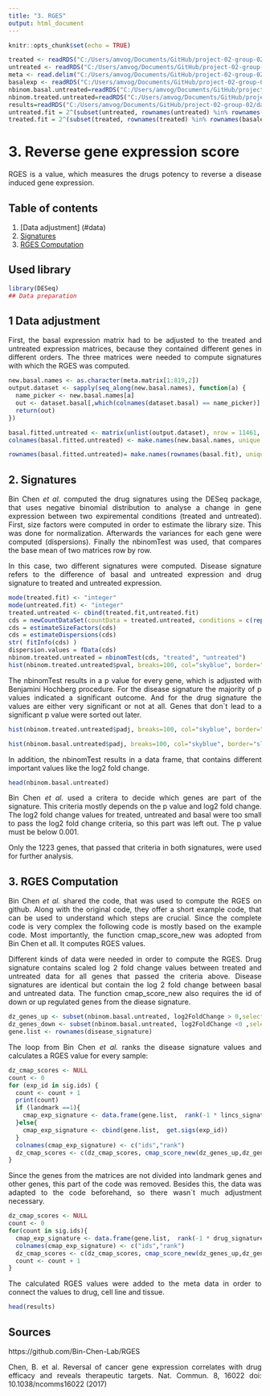 ```yaml
---
title: "3. RGES"
output: html_document
---
```


```r
knitr::opts_chunk$set(echo = TRUE)
```

<div style="text-align: justify"> 

```r
treated <- readRDS("C:/Users/amvog/Documents/GitHub/project-02-group-02/data/NCI_TPW_gep_treated.rds")
untreated <- readRDS("C:/Users/amvog/Documents/GitHub/project-02-group-02/data/NCI_TPW_gep_untreated.rds")
meta <- read.delim("C:/Users/amvog/Documents/GitHub/project-02-group-02/data/cellline_annotation.tsv", header = TRUE, sep = "\t")
basalexp <- readRDS("C:/Users/amvog/Documents/GitHub/project-02-group-02/data/CCLE_basalexpression.rds")
nbinom.basal.untreated=readRDS("C:/Users/amvog/Documents/GitHub/project-02-group-02/data/nbinom.basal.untreated.rds")
nbinom.treated.untreated=readRDS("C:/Users/amvog/Documents/GitHub/project-02-group-02/data/nbinom.treated.untreated.rds")
results=readRDS("C:/Users/amvog/Documents/GitHub/project-02-group-02/data/results.rds")
untreated.fit = 2^(subset(untreated, rownames(untreated) %in% rownames(basalexp)))
treated.fit = 2^(subset(treated, rownames(treated) %in% rownames(basalexp)))

```

# 3. Reverse gene expression score
RGES is a value, which measures the drugs potency to reverse a disease induced gene expression.

## Table of contents
1. [Data adjustment] (#data)
2. [Signatures](#signatures)  
3. [RGES Computation](#rges)  
 


## Used library
```r
library(DESeq)
## Data preparation 
```

## 1 Data adjustment <a name="data"></a> 
First, the basal expression matrix had to be adjusted to the treated and untreated expression matrices, because they contained different genes in different orders. The three matrices were needed to compute signatures with which the RGES was computed.


``` r
new.basal.names <- as.character(meta.matrix[1:819,2])
output.dataset <- sapply(seq_along(new.basal.names), function(a) {
  name_picker <- new.basal.names[a]
  out <- dataset.basal[,which(colnames(dataset.basal) == name_picker)]
  return(out)
})

basal.fitted.untreated <- matrix(unlist(output.dataset), nrow = 11461, ncol = 819, byrow=FALSE, dimnames = NULL)
colnames(basal.fitted.untreated) <- make.names(new.basal.names, unique = TRUE)

rownames(basal.fitted.untreated)= make.names(rownames(basal.fit), unique = TRUE)
```


## 2. Signatures <a name="signatures"></a> 
Bin Chen *et al.* computed the drug signatures using the DESeq package, that uses negative binomial distribution to analyse a change in gene expression between two expiremental conditions (treated and untreated). First, size factors were computed in order to estimate the library size. This was done for normalization. Afterwards the variances for each gene were computed (dispersions).
Finally the nbinomTest was used, that compares the base mean of two matrices row by row. 

In this case, two different signatures were computed. Disease signature refers to the difference of basal and untreated expression and drug signature to treated and untreated expression.

```r

mode(treated.fit) <- "integer"
mode(untreated.fit) <- "integer"
treated.untreated <- cbind(treated.fit,untreated.fit)
cds = newCountDataSet(countData = treated.untreated, conditions = c(rep("treated",819),rep("untreated",819)))
cds = estimateSizeFactors(cds)
cds = estimateDispersions(cds)
str( fitInfo(cds) )
dispersion.values = fData(cds)
nbinom.treated.untreated = nbinomTest(cds, "treated", "untreated")
hist(nbinom.treated.untreated$pval, breaks=100, col="skyblue", border="slateblue", main="p-values nbinom")
```

The nbinomTest results in a p value for every gene, which is adjusted with Benjamini Hochberg procedure. For the disease signature the majority of p values indicated a significant outcome. And for the drug signature the values are either very significant or not at all. Genes that don`t lead to a significant p value were sorted out later.

```r
hist(nbinom.treated.untreated$padj, breaks=100, col="skyblue", border="slateblue", main="p-values nbinom drug signature")
```

```r
hist(nbinom.basal.untreated$padj, breaks=100, col="skyblue", border="slateblue", main="p-values nbinom disease signature")
```

In addition, the nbinomTest results in a data frame, that contains different important values like the log2 fold change.

``` r
head(nbinom.basal.untreated)
```

Bin Chen *et al.* used a critera to decide which genes are part of the signature. This criteria mostly depends on the p value and log2 fold change. The log2 fold change values for treated, untreated and basal were too small to pass the log2 fold change criteria, so this part was left out. The p value must be below 0.001. 

Only the 1223 genes, that passed that criteria in both signatures, were used for further analysis.


## 3. RGES Computation <a name="rges"></a> 
Bin Chen *et al.* shared the code, that was used to compute the RGES on github. Along with the original code, they offer a short example code, that can be used to understand which steps are crucial. Since the complete code is very complex the following code is mostly based on the example code. 
Most importantly, the function cmap_score_new was adopted from Bin Chen et all. It computes RGES values. 

Different kinds of data were needed in order to compute the RGES.
Drug signature contains scaled log 2 fold change values between treated and untreated data for all genes that passed the criteria above. Disease signatures are identical but contain the log 2 fold change between basal and untreated data.
The function cmap_score_new also requires the id of down or up regulated genes from the diease signature.

```r
dz_genes_up <- subset(nbinom.basal.untreated, log2FoldChange > 0,select="id")
dz_genes_down <- subset(nbinom.basal.untreated, log2FoldChange <0 ,select="id")
gene.list <- rownames(disease_signature)
``` 

The loop from Bin Chen *et al.* ranks the disease signature values and calculates a RGES value for every sample:

```r
dz_cmap_scores <- NULL
count <- 0
for (exp_id in sig.ids) {
  count <- count + 1
  print(count)
  if (landmark ==1){
    cmap_exp_signature <- data.frame(gene.list,  rank(-1 * lincs_signatures[, as.character(exp_id)], ties.method="random"))    
  }else{
    cmap_exp_signature <- cbind(gene.list,  get.sigs(exp_id))    
  }
  colnames(cmap_exp_signature) <- c("ids","rank")
  dz_cmap_scores <- c(dz_cmap_scores, cmap_score_new(dz_genes_up,dz_genes_down,cmap_exp_signature))
}
```

Since the genes from the matrices are not divided into landmark genes and other genes, this part of the code was removed. Besides this, the data was adapted to the code beforehand, so there wasn`t much adjustment necessary.

```r
dz_cmap_scores <- NULL
count <- 0
for(count in sig.ids){
  cmap_exp_signature <- data.frame(gene.list,  rank(-1 * drug_signature[, count], ties.method="random"))    
  colnames(cmap_exp_signature) <- c("ids","rank") 
  dz_cmap_scores <- c(dz_cmap_scores, cmap_score_new(dz_genes_up,dz_genes_down,cmap_exp_signature)) 
  count <- count + 1
}
```

The calculated RGES values were added to the meta data in order to connect the values to drug, cell line and tissue.

``` r
head(results)
```


## Sources <a name="sources"></a> 
https://github.com/Bin-Chen-Lab/RGES

Chen, B. et al. Reversal of cancer gene expression correlates
with drug efficacy and reveals therapeutic targets. Nat. Commun. 8, 16022
doi: 10.1038/ncomms16022 (2017)

</div>

